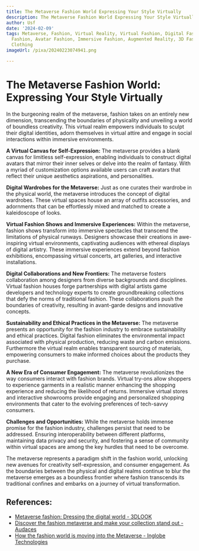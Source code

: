 ```yaml
---
title: The Metaverse Fashion World Expressing Your Style Virtually
description: The Metaverse Fashion World Expressing Your Style Virtually
author: Usf
date: '2024-02-09'
tags: Metaverse, Fashion, Virtual Reality, Virtual Fashion, Digital Fashion, Online
  Fashion, Avatar Fashion, Immersive Fashion, Augmented Reality, 3D Fashion, Digital
  Clothing
imageUrl: /pixa/20240223074941.png

---
```

# The Metaverse Fashion World: Expressing Your Style Virtually

In the burgeoning  realm  of the metaverse, fashion takes on an entirely new dimension, transcending the boundaries of physicality and unveiling a world of boundless creativity. This virtual realm empowers individuals  to sculpt  their digital identities, adorn themselves  in virtual attire and engage in social interactions within immersive environments.

**A Virtual Canvas for Self-Expression:** The metaverse provides a blank canvas for limitless self-expression, enabling individuals to construct digital avatars that mirror their inner selves or delve  into the realm of fantasy. With a myriad of customization options available users can  craft avatars that  reflect their unique aesthetics aspirations, and personalities.

**Digital Wardrobes for  the Metaverse:** Just  as one curates  their wardrobe  in  the physical  world, the metaverse  introduces the concept of digital wardrobes. These  virtual spaces house an array of outfits accessories, and adornments that  can be effortlessly mixed and matched to create a kaleidoscope of looks.

**Virtual Fashion Shows and Immersive Experiences:** Within  the metaverse, fashion shows transform into  immersive spectacles that transcend the  limitations of physical runways. Designers showcase their creations in awe-inspiring virtual environments, captivating audiences  with ethereal  displays of digital artistry. These immersive experiences extend beyond fashion exhibitions, encompassing virtual concerts, art galleries, and interactive installations.

**Digital Collaborations  and New Frontiers:** The metaverse fosters collaboration among designers from diverse backgrounds and disciplines.  Virtual fashion houses forge partnerships with digital artists game developers and technology experts to create groundbreaking collections that defy the norms of  traditional  fashion. These collaborations push the boundaries of creativity, resulting  in avant-garde  designs and innovative concepts.

**Sustainability and Ethical Practices in the Metaverse:** The metaverse presents an opportunity for the fashion industry to embrace  sustainability  and ethical practices. Digital fashion eliminates the environmental impact associated with physical production, reducing waste and carbon emissions. Furthermore the virtual  realm enables transparent sourcing of materials, empowering consumers to make informed choices about the products they purchase.

**A New  Era  of Consumer Engagement:**  The metaverse revolutionizes the way consumers interact with fashion brands. Virtual try-ons allow shoppers to experience garments in a  realistic manner enhancing the shopping experience and reducing the likelihood of  returns. Immersive virtual stores and interactive showrooms provide engaging  and personalized shopping environments that cater to the evolving preferences of tech-savvy consumers.

**Challenges and Opportunities:** While the metaverse holds immense  promise for  the fashion industry, challenges  persist that need to be addressed. Ensuring interoperability between  different  platforms, maintaining data privacy and security, and fostering a sense of community within virtual spaces are among the key hurdles  that need to  be overcome.

The metaverse represents a paradigm shift in the fashion world, unlocking new avenues for creativity self-expression, and consumer engagement. As the boundaries between  the physical and digital realms continue  to blur the metaverse emerges as a boundless frontier where fashion transcends its traditional confines and embarks on a journey of virtual transformation.

## References:
- [Metaverse fashion: Dressing the digital world - 3DLOOK](https://3dlook.ai/content-hub/metaverse-fashion/)
- [Discover the fashion metaverse and make your collection stand out - Audaces](https://audaces.com/en/blog/fashion-metaverse)
- [How the fashion world is moving into the Metaverse - Inglobe Technologies](https://www.inglobetechnologies.com/fashion-worl-and-metaverse/)
